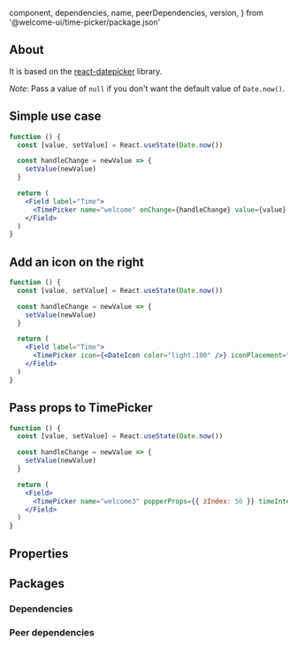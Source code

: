 
  component,
  dependencies,
  name,
  peerDependencies,
  version,
} from '@welcome-ui/time-picker/package.json'

<showcase
  version={version}
  name={name}
  component={component}
  description="Allows user to select a predefined time."
/>

## About

It is based on the [react-datepicker](https://github.com/Hacker0x01/react-datepicker) library.

_Note_: Pass a value of `null` if you don't want the default value of `Date.now()`.

## Simple use case

```jsx
function () {
  const [value, setValue] = React.useState(Date.now())

  const handleChange = newValue => {
    setValue(newValue)
  }

  return (
    <Field label="Time">
      <TimePicker name="welcome" onChange={handleChange} value={value} />
    </Field>
  )
}
```

## Add an icon on the right

```jsx
function () {
  const [value, setValue] = React.useState(Date.now())

  const handleChange = newValue => {
    setValue(newValue)
  }

  return (
    <Field label="Time">
      <TimePicker icon={<DateIcon color="light.100" />} iconPlacement="right" name="welcome2" onChange={handleChange} value={value} />
    </Field>
  )
}
```

## Pass props to TimePicker

```jsx
function () {
  const [value, setValue] = React.useState(Date.now())

  const handleChange = newValue => {
    setValue(newValue)
  }

  return (
    <Field>
      <TimePicker name="welcome3" popperProps={{ zIndex: 50 }} timeIntervals={30} onChange={handleChange} value={value} />
    </Field>
  )
}
```

## Properties

<props propTypes={props.propTypes.TimePicker} />

## Packages

### Dependencies

<dependencies dependencies={dependencies} />

### Peer dependencies

<dependencies dependencies={peerDependencies} />

<pagination />
